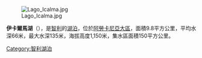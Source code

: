 [[Image:Lago_Icalma.jpg|right]]

{{coord|38|48|S|71|17|W|region:CL_type:waterbody|display=title}}

'''伊卡爾馬湖'''（{{lang-es|Lago Icalma}}），是[[智利|智利]]的[[湖泊|湖泊]]，位於[[阿勞卡尼亞大區|阿勞卡尼亞大區]]，面積9.8平方公里，平均水深66米，最大水深135米，海拔高度1,150米，集水區面積150平方公里。

{{Chile-geo-stub}}
[[Category:智利湖泊|Category:智利湖泊]]